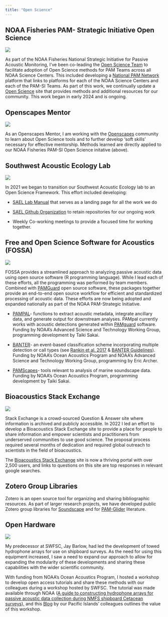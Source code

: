 ```yaml
---
title: "Open Science"
---
```


## NOAA Fisheries PAM- Strategic Initiative Open Science

::: {layout="[40,60]"}
![](images/nmfs-opensci-logo3.png)

As part of the NOAA Fisheries National Strategic Initiative for Passive Acoustic Monitoring, I've been co-leading the [Open Science Team](https://nmfs-ost.github.io/PAM_National_Network/content/SI%20coord/PAM_priority_projects/PAM-OpenScience.html) to facilitate adoption of Open Science methods for PAM Teams across all NOAA Science Centers. This included developing a [National PAM Network](https://nmfs-ost.github.io/PAM_National_Network/) platform that links to platforms for each of the NOAA Science Centers and each of the PAM-SI Teams. As part of this work, we continually update a [Open Science](https://nmfs-ost.github.io/PAM-OpenScience/) site that provides methods and additional resources for our community. This work began in early 2024 and is ongoing.
:::

## Openscapes Mentor

::: {layout="[40,60]"}
![](images/OpenscapesHex.png)

As an Openscapes Mentor, I am working with the [Openscapes](https://openscapes.org/) community to learn about Open Science tools and to further develop 'soft skills' necessary for effective mentorship. Methods learned are directly applied to our NOAA Fisheries PAM-SI Open Science initative (above).
:::

## Southwest Acoustic Ecology Lab

::: {layout="[40,60]"}
![](images/labManual.jpg)

In 2021 we began to transition our Southwest Acoustic Ecology lab to an Open Science Framework. This effort included developing:

-   [SAEL Lab Manual](https://sael-swfsc.github.io/SAEL-lab-manual/) that serves as a landing page for all the work we do

-   [SAEL Github Organization](https://github.com/SAEL-SWFSC) to retain repositories for our ongoing work

-   Weekly Co-working meetings to provide a focused time for working together.
:::

## Free and Open Science Software for Acoustics (FOSSA)

::: {layout="[40,60]"}
![](images/swfsc-mmtd-swae_fossa-rankin.png)

FOSSA provides a streamlined approach to analyzing passive acoustic data using open source software (R programming language). While I lead each of these efforts, all the programming was performed by team members. Combined with [PAMGuard](pamguard.org) open source software, these packages together provide an end-to-end open source workflow for efficient and standardized processing of acoustic data. These efforts are now being adopted and expanded nationally as part of the NOAA PAM-Strategic Initiative.
:::

-   [PAMPAL](https://taikisan21.github.io/PAMpal/)- functions to extract acoustic metadata, integrate ancillary data, and generate output for downstream analyses. PAMpal currently works with acoustic detections generated within [PAMguard](pamguard.org) software. Funding by NOAA's Advanced Science and Technology Working Group, programming development by Taiki Sakai.

-   [BANTER](https://cran.r-project.org/web/packages/banter/index.html)- an event-based classification scheme incorporating multiple detection or call types (see [Rankin et al. 2017](https://onlinelibrary.wiley.com/doi/abs/10.1111/mms.12381) & [BANTER Guidelines](https://taikisan21.github.io/PAMpal/banterGuide.html)). Funding by NOAA's Ocean Acoustics Program and NOAA's Advanced Science and Technology Working Group, programming by Eric Archer.

-   [PAMScapes](https://cran.r-project.org/web/packages/PAMscapes/index.html)- tools relevant to analysis of marine soundscape data. Funding by NOAA's Ocean Acoustics Program, programming development by Taiki Sakai.

## Bioacoustics Stack Exchange

::: {layout="[40,60]"}
![](images/BSE.jpg)

Stack Exchange is a crowd-sourced Question & Answer site where information is archived and publicly accessible. In 2022 I led an effort to develop a Bioacoustics Stack Exchange site to provide a place for people to share information and empower scientists and practitioners from underserved communities to use good science. The proposal process required several months of dedication and required global outreach to scientists in the field of bioacoustics.
:::

The [Bioacoustics Stack Exchange](https://bioacoustics.stackexchange.com/) site is now a thriving portal with over 2,500 users, and links to questions on this site are top responses in relevant google searches.

## Zotero Group Libraries 

Zotero is an open source tool for organizing and sharing bibliographic resources. As part of larger research projects, we have developed public Zotero group libraries for [Soundscape](https://www.zotero.org/groups/58164/soundscape) and for [PAM-Glider](https://www.zotero.org/groups/5642642/pam-gliders) literature.

## Open Hardware

::: {layout="[40,60]"}
![](images/arrays.png)

My predecessor at SWFSC, Jay Barlow, had led the development of towed hydrophone arrays for use on shipboard surveys. As the need for using this equipment increased, I saw a need to expand our approach to allow for expanding the modularity of these developments and sharing these capabilities with the wider scientific community.
:::

With funding from NOAA's Ocean Acoustics Program, I hosted a workshop to develop open access tutorials and share these methods with our colleagues during a workshop hosted by SWFSC. The tutorial was made available through NOAA ([A guide to constructing hydrophone arrays for passive acoustic data collection during NMFS shipboard Cetacean surveys](https://repository.library.noaa.gov/view/noaa/4443)), and this [Blog](https://pifscblog.wordpress.com/2012/12/21/nmfs-acousticians-collaborate-to-create-new-interchangeable-hydrophone-array-systems/) by our Pacific Islands' colleagues outlines the value of this workshop.

